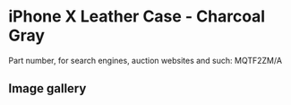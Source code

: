 
# iPhone X Leather Case - Charcoal Gray

Part number, for search engines, auction websites and such: MQTF2ZM/A

## Image gallery

<div style={{ width: "768px" }}>
  <GalleryComponent
    images={[
      {
        original: "/everysource/MQTF2.webp",
        thumbnail: "/everypreview/MQTF2.webp",
      },
      {
        original: "/everysource/MQTF2_AV1_SILVER.webp",
        thumbnail: "/everypreview/MQTF2_AV1_SILVER.webp",
      },
      {
        original: "/everysource/MQTF2_AV1_SPACE_GRAY.webp",
        thumbnail: "/everypreview/MQTF2_AV1_SPACE_GRAY.webp",
      },
      {
        original: "/everysource/MQTF2_AV2.webp",
        thumbnail: "/everypreview/MQTF2_AV2.webp",
      }
    ]}
  />
</div>